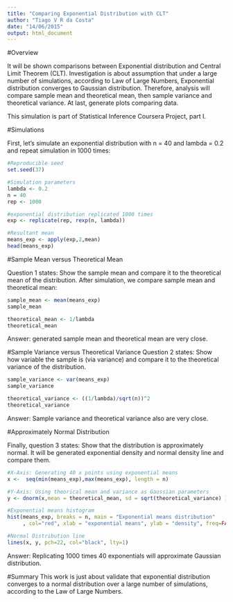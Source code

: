```yaml
---
title: "Comparing Exponential Distribution with CLT"
author: "Tiago V R da Costa"
date: "14/06/2015"
output: html_document
---
```

\vspace*{2\baselineskip}

#Overview

It will be shown comparisons between Exponential distribution and Central Limit Theorem (CLT). Investigation is about assumption that under a large number of simulations, according to Law of Large Numbers, Exponential distribution converges to Gaussian distribution. Therefore, analysis will compare sample mean and theoretical mean, then sample variance and theoretical variance. At last, generate plots comparing data. 

\vspace*{2\baselineskip}This simulation is part of Statistical Inference Coursera Project, part I.

\vspace*{2\baselineskip}

#Simulations

First, let's simulate an exponential distribution with n = 40 and lambda = 0.2 and repeat simulation in 1000 times:

```r
#Reproducible seed
set.seed(37)

#Simulation parameters
lambda <- 0.2
n = 40
rep <- 1000

#exponential distribution replicated 1000 times
exp <- replicate(rep, rexp(n, lambda))

#Resultant mean
means_exp <- apply(exp,2,mean)
head(means_exp)
```

\vspace*{2\baselineskip}

#Sample Mean versus Theoretical Mean

Question 1 states: Show the sample mean and compare it to the theoretical mean of the distribution.
After simulation, we compare sample mean and theoretical mean:
```r
sample_mean <- mean(means_exp)
sample_mean

theoretical_mean <- 1/lambda
theoretical_mean
```
Answer: generated sample mean and theoretical mean are very close.

\vspace*{2\baselineskip}

#Sample Variance versus Theoretical Variance
Question 2 states: Show how variable the sample is (via variance) and compare it to the theoretical variance of the distribution.
```r
sample_variance <- var(means_exp)
sample_variance

theoretical_variance <- ((1/lambda)/sqrt(n))^2
theoretical_variance
```
Answer: Sample variance and theoretical variance also are very close.

\vspace*{2\baselineskip}

#Approximately Normal Distribution

Finally, question 3 states: Show that the distribution is approximately normal. It will be generated exponential density and normal density line and compare them.
```r
#X-Axis: Generating 40 x points using exponential means 
x <-  seq(min(means_exp),max(means_exp), length = n)

#Y-Axis: Using theorical mean and variance as Gaussian parameters
y <- dnorm(x,mean = theoretical_mean, sd = sqrt(theoretical_variance) )

#Exponential means histogram
hist(means_exp, breaks = n, main = "Exponential means distribution"
     , col="red", xlab = "exponential means", ylab = "density", freq=FALSE)

#Normal Distribution line
lines(x, y, pch=22, col="black", lty=1)

```

\vspace*{\baselineskip}Answer: Replicating 1000 times 40 exponentials will approximate Gaussian distribution.

\vspace*{2\baselineskip}

#Summary
This work is just about validate that exponential distribution converges to a normal distribution over a large number of simulations, according to the Law of Large Numbers.